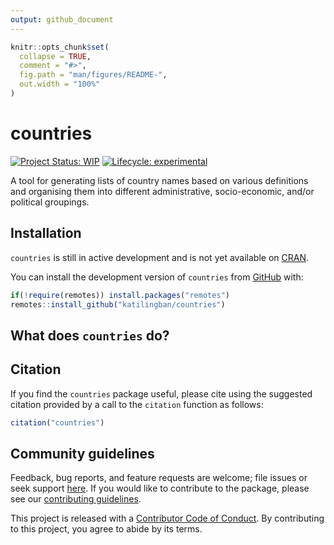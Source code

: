 ```yaml
---
output: github_document
---
```


<!-- README.md is generated from README.Rmd. Please edit that file -->

```r
knitr::opts_chunk$set(
  collapse = TRUE,
  comment = "#>",
  fig.path = "man/figures/README-",
  out.width = "100%"
)
```

# countries

<!-- badges: start -->
[![Project Status: WIP](https://www.repostatus.org/badges/latest/wip.svg)](https://www.repostatus.org/#wip)
[![Lifecycle: experimental](https://img.shields.io/badge/lifecycle-experimental-orange.svg)](https://lifecycle.r-lib.org/articles/stages.html#experimental)
<!-- badges: end -->

A tool for generating lists of country names based on various definitions and organising them into different administrative, socio-economic, and/or political groupings.

## Installation

`countries` is still in active development and is not yet available on [CRAN](https://cran.r-project.org/).

You can install the development version of `countries` from [GitHub](https://github.com/katilingban/countries) with:

```r
if(!require(remotes)) install.packages("remotes")
remotes::install_github("katilingban/countries")
```

## What does `countries` do?

## Citation

If you find the `countries` package useful, please cite using the suggested citation provided by a call to the `citation` function as follows:

```r
citation("countries")
```

## Community guidelines

Feedback, bug reports, and feature requests are welcome; file issues or seek support [here](https://github.com/katilingban/countries/issues). If you would like to contribute to the package, please see our [contributing guidelines](https://katilingban.io/countries/CONTRIBUTING.html).

This project is released with a [Contributor Code of Conduct](https://contributor-covenant.org/version/2/0/CODE_OF_CONDUCT.html). By contributing to this project, you agree to abide by its terms.

